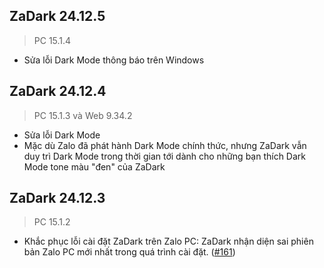 
## ZaDark 24.12.5

> PC 15.1.4

- Sửa lỗi Dark Mode thông báo trên Windows

## ZaDark 24.12.4

> PC 15.1.3 và Web 9.34.2

- Sửa lỗi Dark Mode
- Mặc dù Zalo đã phát hành Dark Mode chính thức, nhưng ZaDark vẫn duy trì Dark Mode trong thời gian tới dành cho những bạn thích Dark Mode tone màu "đen" của ZaDark

## ZaDark 24.12.3

> PC 15.1.2

- Khắc phục lỗi cài đặt ZaDark trên Zalo PC: ZaDark nhận diện sai phiên bản Zalo PC mới nhất trong quá trình cài đặt. ([#161](https://github.com/quaric/zadark/issues/161))
